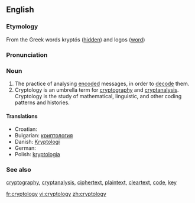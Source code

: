 ==English==

===Etymology===
From the Greek words kryptós ([[hidden]]) and logos ([[word]])

===Pronunciation===

===Noun===
{{en-noun|-}}

# The practice of analysing [[encode|encoded]] messages, in order to [[decode]] them.
# Cryptology is an umbrella term for [[cryptography]] and [[cryptanalysis]]. Cryptology is the study of mathematical, linguistic, and other coding patterns and histories.

====Translations====
* Croatian: {{t-|hr|kriptologija|f}}
* Bulgarian: [[криптология]] {{f}}
* Danish: [[Kryptologi]]
* German: {{t-|de|Kryptologie|f}}
* Polish: [[kryptologia]] {{f}}

===See also===
[[cryptography]], [[cryptanalysis]], [[ciphertext]], [[plaintext]], [[cleartext]], [[code]], [[key]]

[[fr:cryptology]]
[[vi:cryptology]]
[[zh:cryptology]]